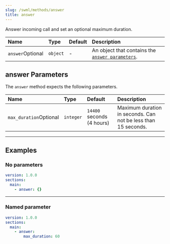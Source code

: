 ```yaml
---
slug: /swml/methods/answer
title: answer
---
```


Answer incoming call and set an optional maximum duration.

| Name                                                   | Type     | Default | Description                                                            |
|:-------------------------------------------------------|:---------|:--------|:-----------------------------------------------------------------------|
| `answer`<span className="optional-arg">Optional</span> | `object` | -       | An object that contains the [`answer parameters`](#answer-parameters). |


## **answer Parameters**

The `answer` method expects the following parameters.

| Name                                                         | Type      | Default                   | Description                                                   |
|:-------------------------------------------------------------|:----------|:--------------------------|:--------------------------------------------------------------|
| `max_duration`<span className="optional-arg">Optional</span> | `integer` | `14400` seconds (4 hours) | Maximum duration in seconds. Can not be less than 15 seconds. |

---

## **Examples**

### No parameters

```yaml andJson
version: 1.0.0
sections:
  main:
    - answer: {}
```

---

### Named parameter

```yaml andJson
version: 1.0.0
sections:
  main:
    - answer:
        max_duration: 60
```
